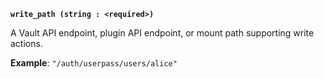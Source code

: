 <a id="write-arg-write_path" />

**`write_path (string : <required>)`**

A Vault API endpoint, plugin API endpoint, or mount path supporting write
actions.

**Example**: `"/auth/userpass/users/alice"`
